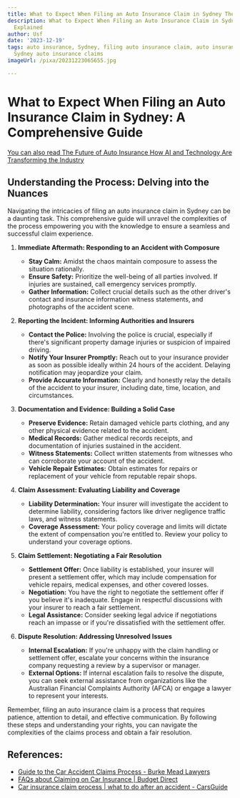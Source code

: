 ```yaml
---
title: What to Expect When Filing an Auto Insurance Claim in Sydney The Process Explained
description: What to Expect When Filing an Auto Insurance Claim in Sydney The Process
  Explained
author: Usf
date: '2023-12-19'
tags: auto insurance, Sydney, filing auto insurance claim, auto insurance claim process,
  Sydney auto insurance claims
imageUrl: /pixa/20231223065655.jpg

---
```

# What to  Expect  When Filing an Auto  Insurance Claim in Sydney: A Comprehensive  Guide

[You can also read  The Future of Auto Insurance How AI and Technology Are Transforming the Industry](The%20Future%20of%20Auto%20Insurance%20How%20AI%20and%20Technology%20Are%20Transforming%20the%20Industry)


## Understanding the Process: Delving into the Nuances

Navigating the intricacies of  filing an auto insurance claim in Sydney can be a daunting task. This comprehensive guide will unravel the complexities of the process empowering you with the knowledge to ensure a seamless and successful claim experience.

1. **Immediate Aftermath: Responding to an Accident with Composure**
   - **Stay Calm:** Amidst the chaos maintain composure to assess the  situation rationally.
   - **Ensure Safety:** Prioritize the well-being  of  all parties involved. If injuries are sustained, call emergency services promptly.
   - **Gather Information:** Collect crucial details such as the other driver's contact  and insurance information witness statements, and photographs of the  accident scene.

2. **Reporting the Incident: Informing Authorities and Insurers**
    - **Contact the Police:** Involving the police is crucial, especially if there's significant property  damage injuries or suspicion of  impaired driving.
   - **Notify Your Insurer Promptly:** Reach out to your insurance provider as soon as possible ideally within 24 hours of the accident. Delaying notification may jeopardize your claim.
   - **Provide Accurate  Information:** Clearly and honestly  relay the details of the accident to your  insurer, including date, time, location, and circumstances.

3. **Documentation and Evidence: Building a Solid  Case**
   - **Preserve Evidence:** Retain damaged vehicle parts clothing, and  any other physical evidence related to  the accident.
   - **Medical Records:** Gather medical records receipts, and documentation of injuries sustained in the  accident.
   - **Witness Statements:**  Collect written statements from witnesses who can corroborate  your account of  the accident.
   - **Vehicle Repair  Estimates:** Obtain estimates for repairs or replacement  of your vehicle from reputable repair shops.

4. **Claim Assessment: Evaluating Liability and Coverage**
   - **Liability Determination:** Your insurer will  investigate the accident to determine liability, considering factors like driver negligence traffic laws, and witness statements.
   - **Coverage Assessment:** Your  policy coverage  and limits will dictate the  extent of compensation you're entitled to.  Review your policy to understand your coverage options.

5. **Claim Settlement: Negotiating a  Fair Resolution**
   - **Settlement Offer:** Once liability is established, your insurer will present  a settlement  offer, which may include compensation for vehicle repairs, medical  expenses,  and other covered losses.
   - **Negotiation:** You have the right to negotiate  the settlement offer if you  believe it's  inadequate. Engage in respectful discussions  with your insurer to reach a fair settlement.
   - **Legal Assistance:** Consider  seeking legal advice if negotiations reach an impasse or if  you're dissatisfied with  the settlement offer.

6. **Dispute Resolution: Addressing Unresolved Issues**
   - **Internal Escalation:** If you're unhappy  with the claim handling or settlement  offer, escalate your concerns within the  insurance company requesting a review by a supervisor or manager.
   -  **External Options:**  If  internal  escalation fails to resolve the dispute, you can seek external assistance from organizations like the  Australian Financial Complaints Authority (AFCA) or engage a lawyer  to represent your interests.

Remember, filing an auto insurance claim is a  process that requires patience, attention to detail, and effective communication.  By following these steps and understanding your rights, you can navigate the  complexities  of the claims process and obtain a fair resolution.

## References:
- [Guide to the Car Accident Claims Process - Burke Mead Lawyers](https://www.burkemeadlawyers.com.au/guide-to-the-car-accident-claims-process/)
- [FAQs about Claiming on Car Insurance | Budget Direct](https://www.budgetdirect.com.au/car-insurance/car-insurance-faqs/claiming-on-car-insurance.html)
- [Car insurance claim process | what to do after an accident - CarsGuide](https://www.carsguide.com.au/car-advice/car-insurance-claim-process-what-to-do-after-an-accident-47782)
